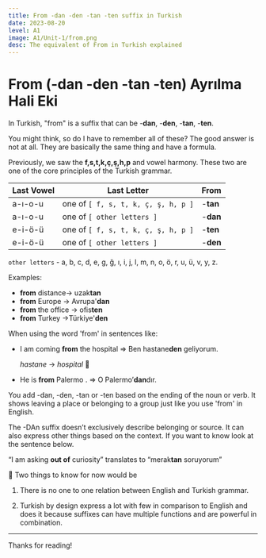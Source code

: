 ```yaml
---
title: From -dan -den -tan -ten suffix in Turkish
date: 2023-08-20
level: A1
image: A1/Unit-1/from.png 
desc: The equivalent of From in Turkish explained
---
```


# From (-dan -den -tan -ten) Ayrılma Hali Eki

In Turkish, "from" is a suffix that can be -**dan**, -**den**, -**tan**, -**ten**. 

You might think, so do I have to remember all of these? The good answer is not at all. They are basically the same thing and have a formula.

Previously, we saw the **f,s,t,k,ç,ş,h,p** and vowel harmony. These two are one of the core principles of the Turkish grammar.

| Last Vowel  | Last Letter | From |
| --- | --- | --- |
| a-ı-o-u | one of `[ f, s, t, k, ç, ş, h, p ]` | -**tan** |
| a-ı-o-u | one of `[ other letters ]` | -**dan** |
| e-i-ö-ü | one of `[ f, s, t, k, ç, ş, h, p ]` | -**ten** |
| e-i-ö-ü | one of `[ other letters ]` | -**den** |

`other letters` - a, b, c, d, e, g, ğ, ı, i, j, l, m, n, o, ö, r, u, ü, v, y, z.

Examples:

- **from** distance→ uzak**tan**
- **from** Europe → Avrupa'**dan**
- **from** the office → ofis**ten**
- **from** Turkey →Türkiye'**den**

   

When using the word 'from' in sentences like:

- I am coming **from** the hospital ⇒ Ben hastane**den** geliyorum.

     *hastane* → *hospital* 🏥

- He is **from** Palermo  . ⇒ O Palermo’**dan**dır.

You add -dan, -den, -tan or -ten based on the ending of the noun or verb. It shows leaving a place or belonging to a group just like you use 'from' in English.

 The -DAn suffix doesn’t exclusively describe belonging or source. It can also express other things based on the context. If you want to know look at the sentence below.

“I am asking **out of** curiosity” translates to “merak**tan** soruyorum”

📌 Two things to know for now would be

 1.  There is no one to one relation between English and Turkish grammar.

1. Turkish by design express a lot with few in comparison to English and does it because suffixes can have multiple functions and are powerful in combination.

---
Thanks for reading!